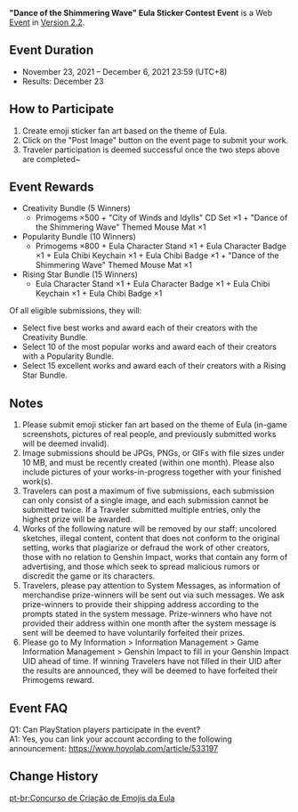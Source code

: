 {{Event
|name              = "Dance of the Shimmering Wave" Eula Sticker Contest Event
|image             = Dance of the Shimmering Wave Eula Sticker Contest Event.png
|type              = Web
|type2             = Submission
|time_known        = yes
|time_start        = 2021-11-23 12:00:00
|time_start_offset = GMT+8
|time_end          = 2021-12-06 23:59:59
|time_end_offset   = GMT+8
|link              = https://www.hoyolab.com/contribution/73
|link2             = 
}}
'''"Dance of the Shimmering Wave" Eula Sticker Contest Event''' is a Web [[Event]] in [[Version 2.2]].

==Event Duration==
* November 23, 2021 – December 6, 2021 23:59 (UTC+8)
* Results: December 23

==How to Participate==
# Create emoji sticker fan art based on the theme of Eula.
# Click on the "Post Image" button on the event page to submit your work.
# Traveler participation is deemed successful once the two steps above are completed~

==Event Rewards==
* Creativity Bundle (5 Winners)
** Primogems ×500 + "City of Winds and Idylls" CD Set ×1 + "Dance of the Shimmering Wave" Themed Mouse Mat ×1
* Popularity Bundle (10 Winners)
** Primogems ×800 + Eula Character Stand ×1 + Eula Character Badge ×1 + Eula Chibi Keychain ×1 + Eula Chibi Badge ×1 + "Dance of the Shimmering Wave" Themed Mouse Mat ×1
* Rising Star Bundle (15 Winners)
** Eula Character Stand ×1 + Eula Character Badge ×1 + Eula Chibi Keychain ×1 + Eula Chibi Badge ×1

Of all eligible submissions, they will:
* Select five best works and award each of their creators with the Creativity Bundle.
* Select 10 of the most popular works and award each of their creators with a Popularity Bundle.
* Select 15 excellent works and award each of their creators with a Rising Star Bundle.

==Notes==
# Please submit emoji sticker fan art based on the theme of Eula (in-game screenshots, pictures of real people, and previously submitted works will be deemed invalid).
# Image submissions should be JPGs, PNGs, or GIFs with file sizes under 10 MB, and must be recently created (within one month). Please also include pictures of your works-in-progress together with your finished work(s).
# Travelers can post a maximum of five submissions, each submission can only consist of a single image, and each submission cannot be submitted twice. If a Traveler submitted multiple entries, only the highest prize will be awarded.
# Works of the following nature will be removed by our staff: uncolored sketches, illegal content, content that does not conform to the original setting, works that plagiarize or defraud the work of other creators, those with no relation to Genshin Impact, works that contain any form of advertising, and those which seek to spread malicious rumors or discredit the game or its characters.
# Travelers, please pay attention to System Messages, as information of merchandise prize-winners will be sent out via such messages. We ask prize-winners to provide their shipping address according to the prompts stated in the system message. Prize-winners who have not provided their address within one month after the system message is sent will be deemed to have voluntarily forfeited their prizes.
# Please go to My Information > Information Management > Game Information Management > Genshin Impact to fill in your Genshin Impact UID ahead of time. If winning Travelers have not filled in their UID after the results are announced, they will be deemed to have forfeited their Primogems reward.

==Event FAQ==
Q1: Can PlayStation players participate in the event?<br />A1: Yes, you can link your account according to the following announcement: https://www.hoyolab.com/article/533197

==Change History==
{{Change History|2.2}}

[[pt-br:Concurso de Criação de Emojis da Eula]]
